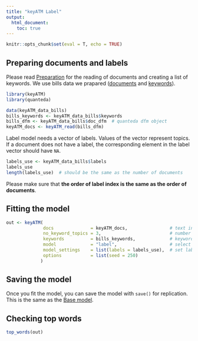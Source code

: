 ```yaml
---
title: "keyATM Label"
output: 
  html_document:
    toc: true
---
```


```r
knitr::opts_chunk$set(eval = T, echo = TRUE)
```

## Preparing documents and labels 
Please read [Preparation](Preparation.html) for the reading of documents and creating a list of keywords. We use bills data we prapared ([documents](Preparation.html#reading-documents-into-keyatm) and [keywords](Preparation.html#preparing-keywords)).


```r
library(keyATM)
library(quanteda)

data(keyATM_data_bills)
bills_keywords <- keyATM_data_bills$keywords
bills_dfm <- keyATM_data_bills$doc_dfm  # quanteda dfm object
keyATM_docs <- keyATM_read(bills_dfm)
```

Label model needs a vector of labels. Values of the vector represent topics. If a document does not have a label, the corresponding element in the label vector should have `NA`. 

```r
labels_use <- keyATM_data_bills$labels
labels_use
length(labels_use)  # should be the same as the number of documents
```

Please make sure that **the order of label index is the same as the order of documents**.

## Fitting the model
```r
out <- keyATM(
              docs              = keyATM_docs,                # text input
              no_keyword_topics = 3,                          # number of topics without keywords
              keywords          = bills_keywords,             # keywords
              model             = "label",                    # select the model
              model_settings    = list(labels = labels_use),  # set labels
              options           = list(seed = 250)
             )
```

## Saving the model

Once you fit the model, you can save the model with `save()` for replication. This is the same as the [Base model](keyATM_base.html#saving-the-model).

## Checking top words
```r
top_words(out)
```


